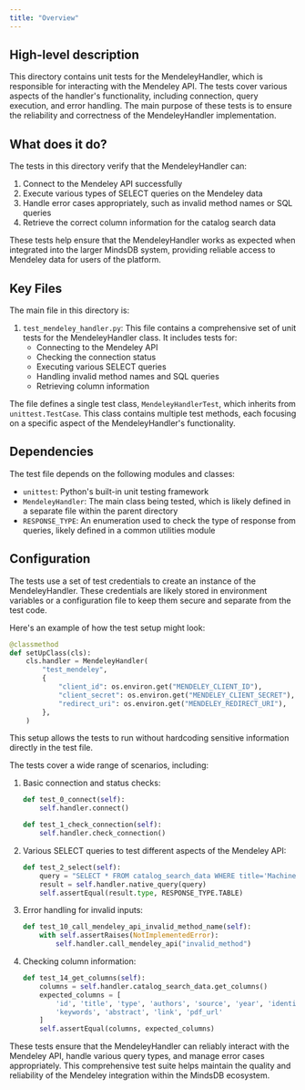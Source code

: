 ```yaml
---
title: "Overview"
---
```


## High-level description
This directory contains unit tests for the MendeleyHandler, which is responsible for interacting with the Mendeley API. The tests cover various aspects of the handler's functionality, including connection, query execution, and error handling. The main purpose of these tests is to ensure the reliability and correctness of the MendeleyHandler implementation.

## What does it do?
The tests in this directory verify that the MendeleyHandler can:
1. Connect to the Mendeley API successfully
2. Execute various types of SELECT queries on the Mendeley data
3. Handle error cases appropriately, such as invalid method names or SQL queries
4. Retrieve the correct column information for the catalog search data

These tests help ensure that the MendeleyHandler works as expected when integrated into the larger MindsDB system, providing reliable access to Mendeley data for users of the platform.

## Key Files
The main file in this directory is:

1. `test_mendeley_handler.py`: This file contains a comprehensive set of unit tests for the MendeleyHandler class. It includes tests for:
   - Connecting to the Mendeley API
   - Checking the connection status
   - Executing various SELECT queries
   - Handling invalid method names and SQL queries
   - Retrieving column information

The file defines a single test class, `MendeleyHandlerTest`, which inherits from `unittest.TestCase`. This class contains multiple test methods, each focusing on a specific aspect of the MendeleyHandler's functionality.

## Dependencies
The test file depends on the following modules and classes:
- `unittest`: Python's built-in unit testing framework
- `MendeleyHandler`: The main class being tested, which is likely defined in a separate file within the parent directory
- `RESPONSE_TYPE`: An enumeration used to check the type of response from queries, likely defined in a common utilities module

## Configuration
The tests use a set of test credentials to create an instance of the MendeleyHandler. These credentials are likely stored in environment variables or a configuration file to keep them secure and separate from the test code.

Here's an example of how the test setup might look:

```python
@classmethod
def setUpClass(cls):
    cls.handler = MendeleyHandler(
        "test_mendeley",
        {
            "client_id": os.environ.get("MENDELEY_CLIENT_ID"),
            "client_secret": os.environ.get("MENDELEY_CLIENT_SECRET"),
            "redirect_uri": os.environ.get("MENDELEY_REDIRECT_URI"),
        },
    )
```

This setup allows the tests to run without hardcoding sensitive information directly in the test file.

The tests cover a wide range of scenarios, including:

1. Basic connection and status checks:
   ```python
   def test_0_connect(self):
       self.handler.connect()

   def test_1_check_connection(self):
       self.handler.check_connection()
   ```

2. Various SELECT queries to test different aspects of the Mendeley API:
   ```python
   def test_2_select(self):
       query = "SELECT * FROM catalog_search_data WHERE title='Machine Learning'"
       result = self.handler.native_query(query)
       self.assertEqual(result.type, RESPONSE_TYPE.TABLE)
   ```

3. Error handling for invalid inputs:
   ```python
   def test_10_call_mendeley_api_invalid_method_name(self):
       with self.assertRaises(NotImplementedError):
           self.handler.call_mendeley_api("invalid_method")
   ```

4. Checking column information:
   ```python
   def test_14_get_columns(self):
       columns = self.handler.catalog_search_data.get_columns()
       expected_columns = [
           'id', 'title', 'type', 'authors', 'source', 'year', 'identifiers',
           'keywords', 'abstract', 'link', 'pdf_url'
       ]
       self.assertEqual(columns, expected_columns)
   ```

These tests ensure that the MendeleyHandler can reliably interact with the Mendeley API, handle various query types, and manage error cases appropriately. This comprehensive test suite helps maintain the quality and reliability of the Mendeley integration within the MindsDB ecosystem.